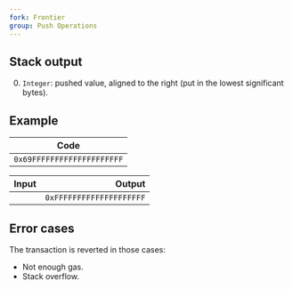 ```yaml
---
fork: Frontier
group: Push Operations
---
```


## Stack output

0. `Integer`: pushed value, aligned to the right (put in the lowest significant bytes).

## Example

| Code |
|------|
| `0x69FFFFFFFFFFFFFFFFFFFF` |

| Input | Output |
|------:|-------:|
| | `0xFFFFFFFFFFFFFFFFFFFF` |

## Error cases

The transaction is reverted in those cases:
- Not enough gas.
- Stack overflow.

